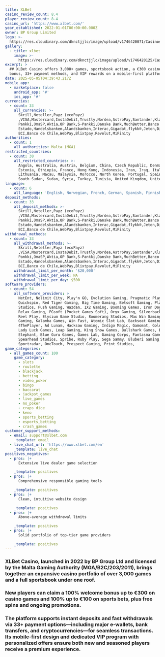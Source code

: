 ```yaml
---
title: XLBet
casino_review_count: 8.4
player_review_count: 8.4
casino_url: 'https://www.xlbet.com/'
year_established: 2022-01-01T00:00:00.000Z
owner: BP Group Limited
logo: >-
  https://res.cloudinary.com/dknctjjlc/image/upload/v1746420071/Casinos/XLBet/Screenshot_2025-05-05_at_7.40.47_hypptr.png
gallery:
  - title: xlbet
    image: >-
      https://res.cloudinary.com/dknctjjlc/image/upload/v1746420125/Casinos/XLBet/Screenshot_2025-05-05_at_7.41.55_p3mhx9.png
excerpt: >
  ## XLBet Casino offers 3,000+ games, sportsbook action, a €300 casino welcome
  bonus, 33+ payment methods, and VIP rewards on a mobile‑first platform.
date: 2025-05-05T04:39:43.217Z
mobile_app:
  - marketplace: false
    android_app: '#'
    ios_app: '#'
currencies:
  - count: 33
    all_currencies: >-
      Skrill,Neteller,Payz (ecoPayz)
      ,VISA,Mastercard,InstaDebit,Trustly,Nordea,AstroPay,Santander,Klarna,Säästöpankki,POP
      Pankki,OmaSP,Aktia,OP Bank,S-Pankki,Danske Bank,MuchBetter,Banco
      Estado,Handelsbanken,Alandsbanken,Interac,Gigadat,flykk®,Jeton,Directa24,Banco
      BCI,Banco de Chile,WebPay,Blixtpay,Revolut,MiFinity
authorities:
  - count: 1
    all_authorities: Malta (MGA)
restricted_countries:
  - count: 30
    all_restricted_countries: >-
      Angola, Australia, Austria, Belgium, China, Czech Republic, Denmark,
      Estonia, Ethiopia, France, Hong Kong, Indonesia, Iran, Iraq, Italy, Libya,
      Lithuania, Macau, Malaysia, Morocco, North Korea, Portugal, Spain,
      South Sudan, Sudan, Syria, Turkey, Tunisia, United Kingdom, United States 
language:
  - count: 6
    all_language: 'English, Norwegian, French, German, Spanish, Finnish,'
deposit_methods:
  - count: 33
    all_deposit_methods: >-
      Skrill,Neteller,Payz (ecoPayz)
      ,VISA,Mastercard,InstaDebit,Trustly,Nordea,AstroPay,Santander,Klarna,Säästöpankki,POP
      Pankki,OmaSP,Aktia,OP Bank,S-Pankki,Danske Bank,MuchBetter,Banco
      Estado,Handelsbanken,Alandsbanken,Interac,Gigadat,flykk®,Jeton,Directa24,Banco
      BCI,Banco de Chile,WebPay,Blixtpay,Revolut,MiFinity
withdrawal_methods:
  - count: 33
    all_withdrawal_methods: >-
      Skrill,Neteller,Payz (ecoPayz)
      ,VISA,Mastercard,InstaDebit,Trustly,Nordea,AstroPay,Santander,Klarna,Säästöpankki,POP
      Pankki,OmaSP,Aktia,OP Bank,S-Pankki,Danske Bank,MuchBetter,Banco
      Estado,Handelsbanken,Alandsbanken,Interac,Gigadat,flykk®,Jeton,Directa24,Banco
      BCI,Banco de Chile,WebPay,Blixtpay,Revolut,MiFinity
    withdrawal_limit_per_month: '$20,000'
    withdrawal_limit_per_week: NA
    withdrawal_limit_per_day: $500
software_providers:
  - count: 54
    all_software_providers: >
      NetEnt, Nolimit City, Play'n GO, Evolution Gaming, Pragmatic Play,
      Quickspin, Red Tiger Gaming, Big Time Gaming, Betsoft Gaming, Playson, ELK
      Studios, Push Gaming, Wazdan, 1X2 Gaming, Booming Games, Iron Dog Studio,
      Relax Gaming, PGsoft (Pocket Games Soft), Oryx Gaming, Silverback Gaming,
      Reel Play, Elysium Game Studio, Boomerang Studios, Max Win Gaming, Felt
      Gaming, Kalamba Games, Win Fast, Atomic Slot Lab, Backseat Gaming,
      4ThePlayer, Ad Lunam, Hacksaw Gaming, Indigo Magic, Gamomat, Golden Hero,
      Lady Luck Games, Leap Gaming, King Show Games, Bullshark Games, Electric
      Elephant, Blue Guru Games, Games Lab, Gaming Corps, Fantasma Games,
      Spearhead Studios, Spribe, Ruby Play, Sega Sammy, Bluberi Gaming, Swintt,
      Sportradar, OneTouch, Prospect Gaming, Print Studios,
game_categories:
  - all_games_count: 100
    game_category:
      - slots
      - roulette
      - blackjack
      - betting
      - video_poker
      - bingo
      - baccarat
      - jackpot_games
      - live_games
      - no_poker
      - craps_dice
      - keno
      - sports_betting
      - esports_betting
      - crash_games
customer_support_methods:
  - email: support@xlbet.com
    _template: email
  - live_chat_url: 'https://www.xlbet.com/en'
    _template: live_chat
positives_negatives:
  - pros: |+
      Extensive live dealer game selection

    _template: positives
  - pros: |+
      Comprehensive responsible gaming tools

    _template: positives
  - pros: |+
      Clean, intuitive website design

    _template: positives
  - pros: |+
      Above-average withdrawal limits

    _template: positives
  - pros: |+
      Solid portfolio of top-tier game providers

    _template: positives
---
```


### XLBet Casino, launched in 2022 by BP Group Ltd and licensed by the Malta Gaming Authority (MGA/B2C/203/2011), brings together an expansive casino portfolio of over 3,000 games and a full sportsbook under one roof. 

### New players can claim a 100% welcome bonus up to €300 on casino games and 100% up to €100 on sports bets, plus free spins and ongoing promotions. 

### The platform supports instant deposits and fast withdrawals via 33+ payment options—including major e‑wallets, bank transfers, and cryptocurrencies—for seamless transactions. Its mobile‑first design and dedicated VIP program with personalized offers ensure both new and seasoned players receive a premium experience.
